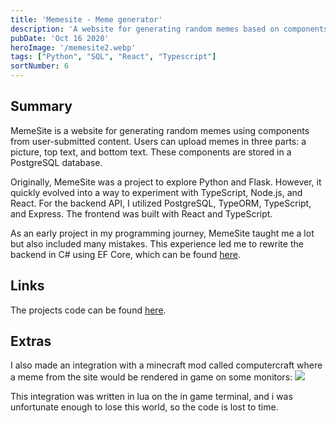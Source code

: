 ```yaml
---
title: 'Memesite - Meme generator'
description: 'A website for generating random memes based on components from user submitted memes.'
pubDate: 'Oct 16 2020'
heroImage: '/memesite2.webp'
tags: ["Python", "SQL", "React", "Typescript"]
sortNumber: 6
---
```


## Summary

MemeSite is a website for generating random memes using components from user-submitted content. 
Users can upload memes in three parts: a picture, top text, and bottom text. 
These components are stored in a PostgreSQL database.

Originally, MemeSite was a project to explore Python and Flask. 
However, it quickly evolved into a way to experiment with TypeScript, Node.js, and React. 
For the backend API, I utilized PostgreSQL, TypeORM, TypeScript, and Express. 
The frontend was built with React and TypeScript.

As an early project in my programming journey, MemeSite taught me a lot but also included many mistakes. 
This experience led me to rewrite the backend in C# using EF Core, which can be found <a href="/projects/memeapi">here</a>.
## Links
The projects code can be found [here](https://github.com/madswolf/memefrontend).

## Extras
I also made an integration with a minecraft mod called computercraft where a meme from the site would be rendered in game on some monitors:
<img src="/minecraftmeme.png"/>

This integration was written in lua on the in game terminal, and i was unfortunate enough to lose this world, so the code is lost to time.